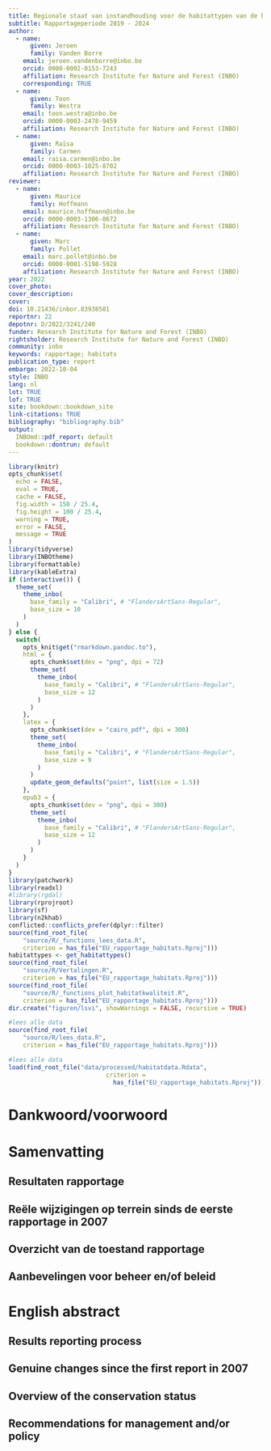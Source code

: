```yaml
---
title: Regionale staat van instandhouding voor de habitattypen van de habitatrichtlijn.
subtitle: Rapportageperiode 2019 - 2024
author: 
  - name: 
      given: Jeroen
      family: Vanden Borre
    email: jeroen.vandenborre@inbo.be
    orcid: 0000-0002-0153-7243
    affiliation: Research Institute for Nature and Forest (INBO)
    corresponding: TRUE
  - name: 
      given: Toon
      family: Westra
    email: toon.westra@inbo.be
    orcid: 0000-0003-2478-9459
    affiliation: Research Institute for Nature and Forest (INBO)
  - name: 
      given: Raïsa
      family: Carmen
    email: raisa.carmen@inbo.be
    orcid: 0000-0003-1025-8702
    affiliation: Research Institute for Nature and Forest (INBO)
reviewer:
  - name: 
      given: Maurice
      family: Hoffmann
    email: maurice.hoffmann@inbo.be
    orcid: 0000-0003-1306-8672
    affiliation: Research Institute for Nature and Forest (INBO)
  - name: 
      given: Marc
      family: Pollet
    email: marc.pollet@inbo.be
    orcid: 0000-0001-5198-5928
    affiliation: Research Institute for Nature and Forest (INBO)
year: 2022
cover_photo: 
cover_description: 
cover: 
doi: 10.21436/inbor.83938581
reportnr: 22
depotnr: D/2022/3241/240
funder: Research Institute for Nature and Forest (INBO) 
rightsholder: Research Institute for Nature and Forest (INBO)
community: inbo
keywords: rapportage; habitats
publication_type: report
embargo: 2022-10-04
style: INBO
lang: nl
lot: TRUE
lof: TRUE
site: bookdown::bookdown_site
link-citations: TRUE
bibliography: "bibliography.bib"
output:
  INBOmd::pdf_report: default
  bookdown::dontrun: default
---
```




```r
library(knitr)
opts_chunk$set(
  echo = FALSE,
  eval = TRUE,
  cache = FALSE,
  fig.width = 150 / 25.4,
  fig.height = 100 / 25.4,
  warning = TRUE,
  error = FALSE,
  message = TRUE
)
library(tidyverse)
library(INBOtheme)
library(formattable)
library(kableExtra)
if (interactive()) {
  theme_set(
    theme_inbo(
      base_family = "Calibri", # "FlandersArtSans-Regular",
      base_size = 10
    )
  )
} else {
  switch(
    opts_knit$get("rmarkdown.pandoc.to"),
    html = {
      opts_chunk$set(dev = "png", dpi = 72)
      theme_set(
        theme_inbo(
          base_family = "Calibri", # "FlandersArtSans-Regular",
          base_size = 12
        )
      )
    },
    latex = {
      opts_chunk$set(dev = "cairo_pdf", dpi = 300)
      theme_set(
        theme_inbo(
          base_family = "Calibri", # "FlandersArtSans-Regular",
          base_size = 9
        )
      )
      update_geom_defaults("point", list(size = 1.5))
    },
    epub3 = {
      opts_chunk$set(dev = "png", dpi = 300)
      theme_set(
        theme_inbo(
          base_family = "Calibri", # "FlandersArtSans-Regular",
          base_size = 12
        )
      )
    }
  )
}
library(patchwork)
library(readxl)
#library(rgdal)
library(rprojroot)
library(sf)
library(n2khab)
conflicted::conflicts_prefer(dplyr::filter)
source(find_root_file(
    "source/R/_functions_lees_data.R",
    criterion = has_file("EU_rapportage_habitats.Rproj")))
habitattypes <- get_habitattypes()
source(find_root_file(
    "source/R/Vertalingen.R",
    criterion = has_file("EU_rapportage_habitats.Rproj")))
source(find_root_file(
    "source/R/_functions_plot_habitatkwaliteit.R",
    criterion = has_file("EU_rapportage_habitats.Rproj")))
dir.create("figuren/lsvi", showWarnings = FALSE, recursive = TRUE)
```
```r
#lees alle data
source(find_root_file(
    "source/R/lees_data.R",
    criterion = has_file("EU_rapportage_habitats.Rproj")))
```
```r
#lees alle data
load(find_root_file("data/processed/habitatdata.Rdata", 
                           criterion = 
                             has_file("EU_rapportage_habitats.Rproj")))
```

# Dankwoord/voorwoord {-}


# Samenvatting {-}

## Resultaten rapportage {-}

## Reële wijzigingen op terrein sinds de eerste rapportage in 2007 {-}

## Overzicht van de toestand rapportage {-}

## Aanbevelingen voor beheer en/of beleid {-}

# English abstract {-}

## Results reporting process {-}

## Genuine changes since the first report in 2007 {-}

## Overview of the conservation status {-}

## Recommendations for management and/or policy {-}
